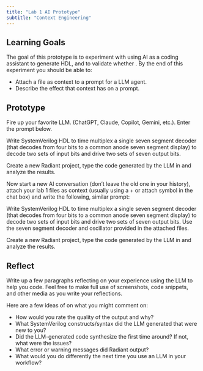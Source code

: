 ```yaml
---
title: "Lab 1 AI Prototype"
subtitle: "Context Engineering"
---
```


## Learning Goals

The goal of this prototype is to experiment with using AI as a coding assistant to generate HDL, and to validate whether . By the end of this experiment you should be able to:

- Attach a file as context to a prompt for a LLM agent.  
- Describe the effect that context has on a prompt.

## Prototype

Fire up your favorite LLM. (ChatGPT, Claude, Copilot, Gemini, etc.). Enter the prompt below.

::: {.callout-note title="LLM Prompt"}
Write SystemVerilog HDL to time multiplex a single seven segment decoder (that decodes from four bits to a common anode seven segment display) to decode two sets of input bits and drive two sets of seven output bits.
:::

Create a new Radiant project, type the code generated by the LLM in and analyze the results. 

Now start a new AI conversation (don't leave the old one in your history), attach your lab 1 files as context (usually using a + or attach symbol in the chat box) and write the following, similar prompt:

::: {.callout-note title="LLM Prompt"}
Write SystemVerilog HDL to time multiplex a single seven segment decoder (that decodes from four bits to a common anode seven segment display) to decode two sets of input bits and drive two sets of seven output bits.  Use the seven segment decoder and oscillator provided in the attached files.
:::

Create a new Radiant project, type the code generated by the LLM in and analyze the results. 

## Reflect

Write up a few paragraphs reflecting on your experience using the LLM to help you code. Feel free to make full use of screenshots, code snippets, and other media as you write your reflections.

Here are a few ideas of on what you might comment on:

- How would you rate the quality of the output and why?
- What SystemVerilog constructs/syntax did the LLM generated that were new to you?
- Did the LLM-generated code synthesize the first time around? If not, what were the issues?
- What error or warning messages did Radiant output?
- What would you do differently the next time you use an LLM in your workflow?

